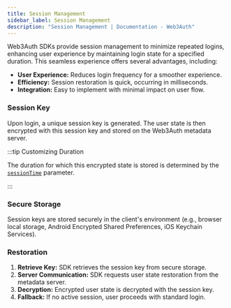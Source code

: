 ```yaml
---
title: Session Management
sidebar_label: Session Management
description: "Session Management | Documentation - Web3Auth"
---
```


Web3Auth SDKs provide session management to minimize repeated logins, enhancing user experience by
maintaining login state for a specified duration. This seamless experience offers several
advantages, including:

- **User Experience:** Reduces login frequency for a smoother experience.
- **Efficiency:** Session restoration is quick, occurring in milliseconds.
- **Integration:** Easy to implement with minimal impact on user flow.

### Session Key

Upon login, a unique session key is generated. The user state is then encrypted with this session
key and stored on the Web3Auth metadata server.

:::tip Customizing Duration

The duration for which this encrypted state is stored is determined by the
[`sessionTime`](/sdk/pnp/web/modal/initialize#web3authoptions) parameter.

:::

### Secure Storage

Session keys are stored securely in the client's environment (e.g., browser local storage, Android
Encrypted Shared Preferences, iOS Keychain Services).

### Restoration

1. **Retrieve Key:** SDK retrieves the session key from secure storage.
2. **Server Communication:** SDK requests user state restoration from the metadata server.
3. **Decryption:** Encrypted user state is decrypted with the session key.
4. **Fallback:** If no active session, user proceeds with standard login.
